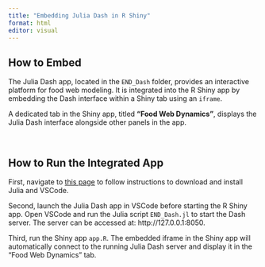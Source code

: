 ```yaml
---
title: "Embedding Julia Dash in R Shiny"
format: html
editor: visual
---
```


## How to Embed

The Julia Dash app, located in the `END_Dash` folder, provides an interactive platform for food web modeling. It is integrated into the R Shiny app by embedding the Dash interface within a Shiny tab using an `iframe`.

A dedicated tab in the Shiny app, titled **"Food Web Dynamics"**, displays the Julia Dash interface alongside other panels in the app.

<br>

## How to Run the Integrated App

First, navigate to [this page](https://beckslab.github.io/JuliaTutorials_BecksLab/01_download_setup.html) to follow instructions to download and install Julia and VSCode.

Second, launch the Julia Dash app in VSCode before starting the R Shiny app. Open VSCode and run the Julia script `END_Dash.jl` to start the Dash server. The server can be accessed at: http://127.0.0.1:8050.

Third, run the Shiny app `app.R`. The embedded iframe in the Shiny app will automatically connect to the running Julia Dash server and display it in the "Food Web Dynamics" tab.
